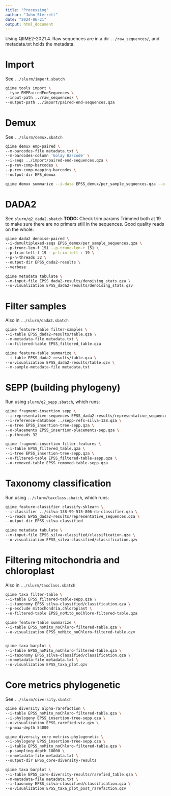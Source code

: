 ```yaml
---
title: "Processing"
author: "John Sterrett"
date: "2024-06-21"
output: html_document
---
```


Using QIIME2-2021.4.
Raw sequences are in a dir `../raw_sequences/`, and metadata.txt holds the metadata.

# Import 
See `../slurm/import.sbatch`
```zsh
qiime tools import \
--type EMPPairedEndSequences \
--input-path ../raw_sequences/ \
--output-path ../import/paired-end-sequences.qza

```

# Demux
See `../slurm/demux.sbatch`
```zsh
qiime demux emp-paired \
--m-barcodes-file metadata.txt \
--m-barcodes-column 'Golay Barcode' \
--i-seqs ../import/paired-end-sequences.qza \
--p-rev-comp-barcodes \
--p-rev-comp-mapping-barcodes \
--output-dir EPS_demux

qiime demux summarize --i-data EPSS_demux/per_sample_sequences.qza --o-visualization EPSS_demux/demux.qzv
```

# DADA2

See `slurm/q2_dada2.sbatch`
**TODO:** Check trim params
Trimmed both at 19 to make sure there are no primers still in the sequences. 
Good quality reads on the whole.

```zsh
qiime dada2 denoise-paired \
--i-demultiplexed-seqs EPSS_demux/per_sample_sequences.qza \
--p-trunc-len-f 151 --p-trunc-len-r 151 \
--p-trim-left-f 19 --p-trim-left-r 19 \
--p-n-threads 32 \
--output-dir EPSS_dada2-results \
--verbose

qiime metadata tabulate \
--m-input-file EPSS_dada2-results/denoising_stats.qza \
--o-visualization EPSS_dada2-results/denoising_stats.qzv
```


# Filter samples
Also in `../slurm/dada2.sbatch`
```zsh
qiime feature-table filter-samples \
--i-table EPSS_dada2-results/table.qza \
--m-metadata-file metadata.txt \
--o-filtered-table EPSS_filtered_table.qza

qiime feature-table summarize \
--i-table EPSS_dada2-results/table.qza \
--o-visualization EPSS_dada2-results/table.qzv \
--m-sample-metadata-file metadata.txt

```

# SEPP (building phylogeny)

Run using `slurm/q2_sepp.sbatch`, which runs:
```zsh
qiime fragment-insertion sepp \
--i-representative-sequences EPSS_dada2-results/representative_sequences.qza \
--i-reference-database ../sepp-refs-silva-128.qza \
--o-tree EPSS_insertion-tree-sepp.qza \
--o-placements EPSS_insertion-placements-sep.qza \
--p-threads 32

qiime fragment-insertion filter-features \
--i-table EPSS_filtered_table.qza \
--i-tree EPSS_insertion-tree-sepp.qza \
--o-filtered-table EPSS_filtered-table-sepp.qza \
--o-removed-table EPSS_removed-table-sepp.qza

```

# Taxonomy classification
Run using `../slurm/taxclass.sbatch`, which runs:
```zsh
qiime feature-classifier classify-sklearn \
--i-classifier ../silva-138-99-515-806-nb-classifier.qza \
--i-reads EPSS_dada2-results/representative_sequences.qza \
--output-dir EPSS_silva-classified

qiime metadata tabulate \
--m-input-file EPSS_silva-classified/classification.qza \
--o-visualization EPSS_silva-classified/classification.qzv

```

# Filtering mitochondria and chloroplast
Also in `../slurm/taxclass.sbatch`
```zsh
qiime taxa filter-table \
--i-table EPSS_filtered-table-sepp.qza \
--i-taxonomy EPSS_silva-classified/classification.qza \
--p-exclude mitochondria,chloroplast \
--o-filtered-table EPSS_noMito_noChloro-filtered-table.qza

qiime feature-table summarize \
--i-table EPSS_noMito_noChloro-filtered-table.qza \
--o-visualization EPSS_noMito_noChloro-filtered-table.qzv


qiime taxa barplot \
--i-table EPSS_noMito_noChloro-filtered-table.qza \
--i-taxonomy EPSS_silva-classified/classification.qza \
--m-metadata-file metadata.txt \
--o-visualization EPSS_taxa_plot.qzv
```

# Core metrics phylogenetic
See `../slurm/diversity.sbatch`
```zsh
qiime diversity alpha-rarefaction \
--i-table EPSS_noMito_noChloro-filtered-table.qza \
--i-phylogeny EPSS_insertion-tree-sepp.qza \
--o-visualization EPSS_rarefied-viz.qzv \
--p-max-depth 54000

qiime diversity core-metrics-phylogenetic \
--i-phylogeny EPSS_insertion-tree-sepp.qza \
--i-table EPSS_noMito_noChloro-filtered-table.qza \
--p-sampling-depth 18000 \
--m-metadata-file metadata.txt \
--output-dir EPSS_core-diversity-results

qiime taxa barplot \
--i-table EPSS_core-diversity-results/rarefied_table.qza \
--m-metadata-file metadata.txt \
--i-taxonomy EPSS_silva-classified/classification.qza \
--o-visualization EPSS_taxa_plot_post_rarefaction.qzv

```



